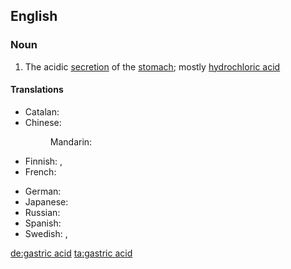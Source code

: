 ==English==
{{wikipedia}}

===Noun===
{{en-noun|head=[[gastric]] [[acid]]|-}}

# {{biochemistry}} The acidic [[secretion]] of the [[stomach]]; mostly [[hydrochloric acid]]

====Translations====
{{trans-top|acidic secretion of the stomach}}
* Catalan: {{t-|ca|àcid gàstric|m}}
* Chinese:
*: Mandarin: {{t|cmn|胃酸|tr=wèisuān|sc=Hani}}
* Finnish: {{t-|fi|mahaneste}}, {{t-|fi|vatsahappo}}
* French: {{t-|fr|acide gastrique|m}}
{{trans-mid}}
* German: {{t+|de|Magensäure|f}}
* Japanese: {{t+|ja|胃酸|tr=いさん, isan|sc=Jpan}}
* Russian: {{t-|ru|желудочный сок|m|tr=želúdočnyj sok|sc=Cyrl}}
* Spanish: {{t-|es|ácido gástrico|m}}
* Swedish: {{t-|sv|magsyra|c}}, {{t-|sv|magsaft|c}}
{{trans-bottom}}

[[de:gastric acid]]
[[ta:gastric acid]]